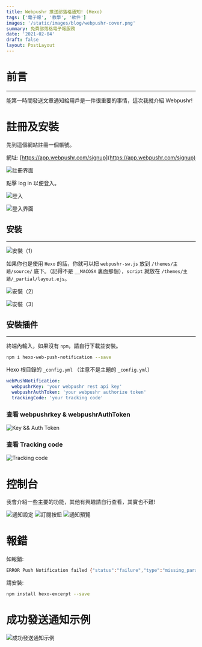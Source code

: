 ```yaml
---
title: Webpushr 推送部落格通知! (Hexo)
tags: ['電子報', '教學', '軟件']
images: '/static/images/blog/webpushr-cover.png'
summary: 免費部落格電子報服務
date: '2021-02-04'
draft: false
layout: PostLayout
---
```


<TOCInline toc={props.toc} asDisclosure />

# 前言

---

能第一時間發送文章通知給用戶是一件很重要的事情，這次我就介紹 Webpushr!

# 註冊及安裝

先到這個網站註冊一個帳號。

網址: [https://app.webpushr.com/signup](https://app.webpushr.com/signup)

![註冊界面](/static/images/blog/webpushr-2.png)

點擊 log in 以便登入。

![登入](/static/images/blog/webpushr-3.png)

![登入界面](/static/images/blog/webpushr-4.png)

## 安裝

---

![安裝（1）](/static/images/blog/webpushr-5.png)

如果你也是使用 `Hexo` 的話，你就可以把 `webpushr-sw.js` 放到 `/themes/主題/source/` 底下。（記得不是 `__MACOSX` 裏面那個），`script` 就放在 `/themes/主題/_partial/layout.ejs`。

![安裝（2）](/static/images/blog/webpushr-6.png)

![安裝（3）](/static/images/blog/webpushr-7.png)

## 安裝插件

---

終端內輸入，如果沒有 `npm`，請自行下載並安裝。

```bash
npm i hexo-web-push-notification --save
```

Hexo 根目錄的 `_config.yml` （注意不是主題的 `_config.yml`）

```yaml:_config.yml
webPushNotification:
  webpushrKey: 'your webpushr rest api key'
  webpushrAuthToken: 'your webpushr authorize token'
  trackingCode: 'your tracking code'
```

### 查看 webpushrkey & webpushrAuthToken

![Key && Auth Token](/static/images/blog/webpushr-8.png)

### 查看 Tracking code

![Tracking code](/static/images/blog/webpushr-9.png)

# 控制台

我會介紹一些主要的功能，其他有興趣請自行查看，其實也不難!

![通知設定](/static/images/blog/webpushr-10.png)
![訂閱按鈕](/static/images/blog/webpushr-11.png)
![通知預覽](/static/images/blog/webpushr-12.png)

# 報錯

如報錯:

```bash
ERROR Push Notification failed {"status":"failure","type":"missing_parameter","description":"Missing required parameter 'message'"}
```

請安裝:

```bash
npm install hexo-excerpt --save
```

# 成功發送通知示例

![成功發送通知示例](/static/images/blog/webpushr-13.png)

